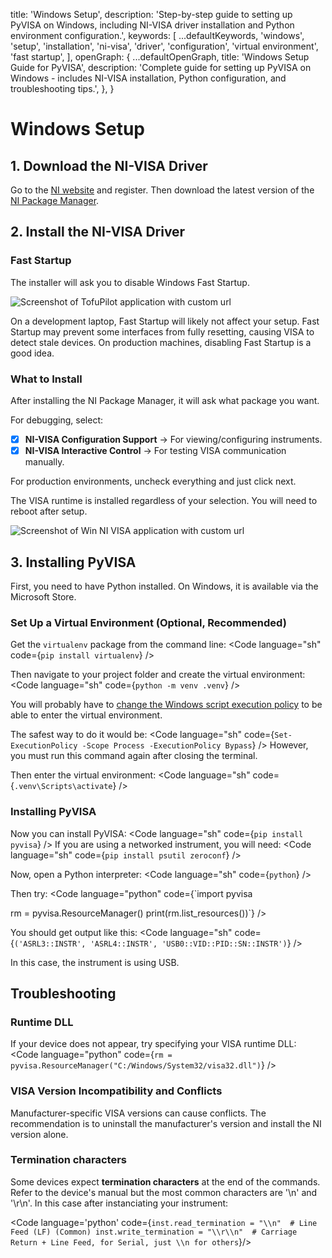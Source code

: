 
  title: 'Windows Setup',
  description: 'Step-by-step guide to setting up PyVISA on Windows, including NI-VISA driver installation and Python environment configuration.',
  keywords: [
    ...defaultKeywords,
    'windows',
    'setup',
    'installation',
    'ni-visa',
    'driver',
    'configuration',
    'virtual environment',
    'fast startup',
  ],
  openGraph: {
    ...defaultOpenGraph,
    title: 'Windows Setup Guide for PyVISA',
    description: 'Complete guide for setting up PyVISA on Windows - includes NI-VISA installation, Python configuration, and troubleshooting tips.',
  },
}

# Windows Setup

## 1. Download the NI-VISA Driver

Go to the [NI website](https://www.ni.com/en/support/downloads/drivers/download.ni-visa.html) and register. Then download the latest version of the [NI Package Manager](https://www.ni.com/en/support/downloads/drivers/download.ni-visa.html).

## 2. Install the NI-VISA Driver

### Fast Startup

The installer will ask you to disable Windows Fast Startup.

<Image
  src="/win-disable-fast-startup.png"
  alt="Screenshot of TofuPilot application with custom url"
/>

On a development laptop, Fast Startup will likely not affect your setup. Fast Startup may prevent some interfaces from fully resetting, causing VISA to detect stale devices. On production machines, disabling Fast Startup is a good idea.

### What to Install
After installing the NI Package Manager, it will ask what package you want.

For debugging, select:
- [x] **NI-VISA Configuration Support** → For viewing/configuring instruments.
- [x] **NI-VISA Interactive Control** → For testing VISA communication manually.

For production environments, uncheck everything and just click next.

The VISA runtime is installed regardless of your selection. You will need to reboot after setup.

<Image
  src="/win-ni-visa-install.png"
  alt="Screenshot of Win NI VISA application with custom url"
/>

## 3. Installing PyVISA

First, you need to have Python installed.
On Windows, it is available via the Microsoft Store.

### Set Up a Virtual Environment (Optional, Recommended)

Get the `virtualenv` package from the command line:
<Code language="sh" code={`pip install virtualenv`} />

Then navigate to your project folder and create the virtual environment:
<Code language="sh" code={`python -m venv .venv`} />

You will probably have to [change the Windows script execution policy](https://learn.microsoft.com/en-us/powershell/module/microsoft.powershell.security/set-executionpolicy?view=powershell-7.5) to be able to enter the virtual environment.

The safest way to do it would be:
<Code language="sh" code={`Set-ExecutionPolicy -Scope Process -ExecutionPolicy Bypass`} />
However, you must run this command again after closing the terminal.

Then enter the virtual environment:
<Code language="sh" code={`.venv\Scripts\activate`} />

### Installing PyVISA

Now you can install PyVISA:
<Code language="sh" code={`pip install pyvisa`} />
If you are using a networked instrument, you will need:
<Code language="sh" code={`pip install psutil zeroconf`} />

Now, open a Python interpreter:
<Code language="sh" code={`python`} />

Then try:
<Code language="python" code={`import pyvisa

rm = pyvisa.ResourceManager()
print(rm.list_resources())`} />

You should get output like this:
<Code language="sh" code={`('ASRL3::INSTR', 'ASRL4::INSTR', 'USB0::VID::PID::SN::INSTR')`} />

In this case, the instrument is using USB.

## Troubleshooting

### Runtime DLL
If your device does not appear, try specifying your VISA runtime DLL:
<Code language="python" code={`rm = pyvisa.ResourceManager("C:/Windows/System32/visa32.dll")`} />

### VISA Version Incompatibility and Conflicts
Manufacturer-specific VISA versions can cause conflicts. The recommendation is to uninstall the manufacturer's version and install the NI version alone.

### Termination characters
Some devices expect **termination characters** at the end of the commands.
Refer to the device's manual but the most common characters are '\n' and '\r\n'.
In this case after instanciating your instrument:

<Code language='python' code={`inst.read_termination = "\\n"  # Line Feed (LF) (Common)
inst.write_termination = "\\r\\n"  # Carriage Return + Line Feed, for Serial, just \\n for others`}/>
